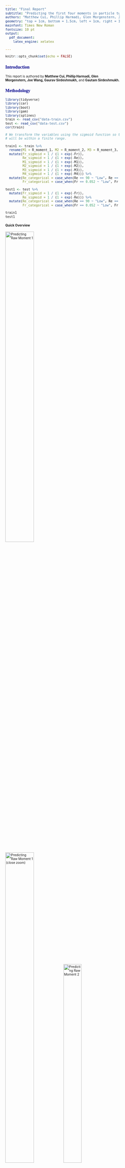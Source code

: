 ```yaml
---
title: "Final Report"
subtitle: "Predicting the first four moments in particle turbulence"
authors: "Matthew Cui, Phillip Harmadi, Glen Morgenstern, Joe Wang, Gaurav Sirdeshmukh, Gautam Sirdeshmukh"
geometry: "top = 1cm, bottom = 1.5cm, left = 1cm, right = 1cm"
mainfont: Times New Roman
fontsize: 10 pt
output: 
  pdf_document:
    latex_engine: xelatex

---
```

```r
knitr::opts_chunk$set(echo = FALSE)
```
<style type="text/css">

body{ /* Normal  */
      font-size: 10px;
  }
td {  /* Table  */
  font-size: 7px;
}
h1.title {
  font-size: 32px;
  color: DarkRed;
}
h1 { /* Header 1 */
  font-size: 24px;
  color: DarkBlue;
}
h2 { /* Header 2 */
    font-size: 18px;
  color: DarkBlue;
}
h3 { /* Header 3 */
  font-size: 14px;
  font-family: "Times New Roman", Times, serif;
  color: DarkBlue;
}
code.r{ /* Code block */
    font-size: 10px;
}
pre { /* Code block - determines code spacing between lines */
    font-size: 12px;
}
</style>

### Introduction

This report is authored by **Matthew Cui, Phillip Harmadi, Glen Morgenstern, Joe Wang, Gaurav Sirdeshmukh,** and **Gautam Sirdeshmukh.**

### Methodology

```r
library(tidyverse)
library(car)
library(boot)
library(gam)
library(splines)
train <- read_csv("data-train.csv")
test <- read_csv("data-test.csv")
cor(train)
```

```r
# We transform the variables using the sigmoid function so that this variable 
# will be within a finite range.

train1 <- train %>%
  rename(M1 = R_moment_1, M2 = R_moment_2, M3 = R_moment_3, M4 = R_moment_4) %>%
  mutate(Fr_sigmoid = 1 / (1 + exp(-Fr)),
         Re_sigmoid = 1 / (1 + exp(-Re)),
         M1_sigmoid = 1 / (1 + exp(-M1)),
         M2_sigmoid = 1 / (1 + exp(-M2)),
         M3_sigmoid = 1 / (1 + exp(-M3)),
         M4_sigmoid = 1 / (1 + exp(-M4))) %>%
  mutate(Re_categorical = case_when(Re == 90 ~ "Low", Re == 224 ~ "Medium", Re == 398 ~ "High"),
         Fr_categorical = case_when(Fr == 0.052 ~ "Low", Fr == 0.3 ~ "Medium", Fr == Inf ~ "High"))

test1 <- test %>%
  mutate(Fr_sigmoid = 1 / (1 + exp(-Fr)),
         Re_sigmoid = 1 / (1 + exp(-Re))) %>%
  mutate(Re_categorical = case_when(Re == 90 ~ "Low", Re == 224 ~ "Medium", Re == 398 ~ "High"),
         Fr_categorical = case_when(Fr == 0.052 ~ "Low", Fr == 0.3 ~ "Medium", Fr == Inf ~ "High"))

train1
test1
```

#### Quick Overview





![Predicting Raw Moment 1](./plots/cv_err_model1.png){#id .class width=50% height=50%}
![Predicting Raw Moment 1 (close zoom)](./plots/cv_err_model1_average.png){#id .class width=50% height=50%}
![Predicting Raw Moment 2](./plots/cv_err_model2_spline.png){#id .class width=40% height=40%}
![Predicting Raw Moment 3](./plots/cv_err_model3_spline.png){#id .class width=40% height=40%}
![Predicting Raw Moment 4](./plots/cv_err_model4_spline.png){#id .class width=40% height=40%}

### Results

#### Final Models

```r
M1 <- lm(log(M1) ~ St + Re_categorical + Fr_categorical, data = train1)
summary(M1)
plot(M1)
```


```r
M2 <- gam(log(M2) ~ s(St, df = 9) + Re_categorical + Fr_categorical + 
                   Re_categorical * Fr_categorical, data = train1)
summary(M2)

```

```r
M3 <- gam(log(M3) ~ s(St, df = 9) + Re_categorical + Fr_categorical + 
                   Re_categorical * Fr_categorical, data = train1)
summary(M3)
```

```r
M4 <- gam(log(M4) ~ s(St, df = 9) + Re_categorical + Fr_categorical + 
                   Re_categorical * Fr_categorical, data = train1)
summary(M4)
M4 <- gam(log(M4) ~ s(St, df = 9) + Re_categorical + Fr_categorical + 
                   Re_categorical * Fr_categorical, data = train1)
summary(M4)
```

```r
M1_Predict <- as.data.frame(predict(M1, test1)) %>%
  mutate(fit.exp = exp(M1_Predict$`predict(M1, test1)`))
M2_Predict <- as.data.frame(predict(M2, test1)) %>%
  mutate(M2_exp = exp(M2_Predict$`predict(M2, test1)`))
M3_Predict <- as.data.frame(predict(M3, test1))
M3_Predict <- M3_Predict %>%
  mutate(M3_exp = exp(M3_Predict$`predict(M3, test1)`))
M4_Predict <- as.data.frame(predict(M4, test1)) 
M4_Predict <- M4_Predict %>%
  mutate(M4_exp = exp(M4_Predict$`predict(M4, test1)`))

m1_predictions <- M1_Predict$fit.exp
m2_predictions <- M2_Predict$M2_exp
m3_predictions <- M3_Predict$M3_exp
m4_predictions <- M4_Predict$M4_exp

data_test <- data.frame(m1_predictions, m2_predictions, m3_predictions, m4_predictions)
data_test_prediction <- cbind(test, data_test)
write_csv(data_test_prediction,"data_test_prediction.csv")
```


### Conclusion
